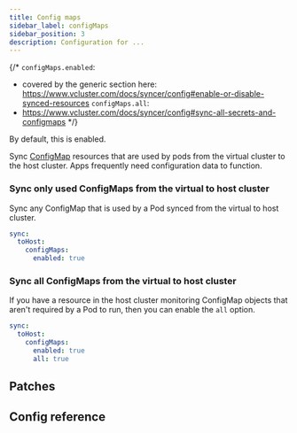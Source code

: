 ```yaml
---
title: Config maps
sidebar_label: configMaps
sidebar_position: 3
description: Configuration for ...
---
```



{/*
`configMaps.enabled`:
 - covered by the generic section here: https://www.vcluster.com/docs/syncer/config#enable-or-disable-synced-resources
`configMaps.all`:
 - https://www.vcluster.com/docs/syncer/config#sync-all-secrets-and-configmaps
*/}

By default, this is enabled.

Sync [ConfigMap](https://kubernetes.io/docs/concepts/configuration/configmap/) resources that are used by pods from the virtual cluster to the host cluster. Apps frequently need configuration data to function.


### Sync only used ConfigMaps from the virtual to host cluster

Sync any ConfigMap that is used by a Pod synced from the virtual to host cluster.

```YAML
sync:
  toHost:
    configMaps:
      enabled: true
```

### Sync all ConfigMaps from the virtual to host cluster

If you have a resource in the host cluster monitoring ConfigMap objects that aren't required by a Pod to run, then you can enable the `all` option.

```YAML
sync:
  toHost:
    configMaps:
      enabled: true
      all: true
```

## Patches

<Patches resource="configMaps" path="metadata.annotations[*]" direction="toHost"  />

## Config reference
<DisableResourceWarning/>

<SyncAllResource/>
